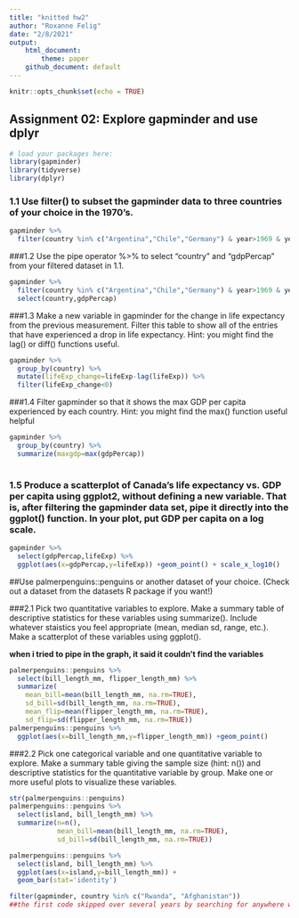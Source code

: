 ```yaml
---
title: "knitted hw2"
author: "Roxanne Felig"
date: "2/8/2021"
output:
    html_document:
        theme: paper
    github_document: default
---
```


```r
knitr::opts_chunk$set(echo = TRUE)
```

## Assignment 02: Explore gapminder and use dplyr

```r
# load your packages here:
library(gapminder)
library(tidyverse)
library(dplyr)
```

### 1.1 Use filter() to subset the gapminder data to three countries of your choice in the 1970’s.
```r
gapminder %>%
  filter(country %in% c("Argentina","Chile","Germany") & year>1969 & year<1980)
```

###1.2 Use the pipe operator %>% to select “country” and “gdpPercap” from your filtered dataset in 1.1.

```r
gapminder %>%
  filter(country %in% c("Argentina","Chile","Germany") & year>1969 & year<1980) %>% 
  select(country,gdpPercap)

```
###1.3 Make a new variable in gapminder for the change in life expectancy from the previous measurement. Filter this table to show all of the entries that have experienced a drop in life expectancy.
Hint: you might find the lag() or diff() functions useful.

```r
gapminder %>%
  group_by(country) %>% 
  mutate(lifeExp_change=lifeExp-lag(lifeExp)) %>% 
  filter(lifeExp_change<0)

```

###1.4 Filter gapminder so that it shows the max GDP per capita experienced by each country.
Hint: you might find the max() function useful helpful

```r
gapminder %>%
  group_by(country) %>% 
  summarize(maxgdp=max(gdpPercap))
  
```

### 1.5 Produce a scatterplot of Canada’s life expectancy vs. GDP per capita using ggplot2, without defining a new variable. That is, after filtering the gapminder data set, pipe it directly into the ggplot() function. In your plot, put GDP per capita on a log scale.

``` r
gapminder %>%
  select(gdpPercap,lifeExp) %>% 
  ggplot(aes(x=gdpPercap,y=lifeExp)) +geom_point() + scale_x_log10()

```

##Use palmerpenguins::penguins or another dataset of your choice. (Check out a dataset from the datasets R package if you want!)

###2.1 Pick two quantitative variables to explore.
Make a summary table of descriptive statistics for these variables using summarize().
Include whatever staistics you feel appropriate (mean, median sd, range, etc.).
Make a scatterplot of these variables using ggplot().

__when i tried to pipe in the graph, it said it couldn't find the variables__
```r
palmerpenguins::penguins %>% 
  select(bill_length_mm, flipper_length_mm) %>% 
  summarize(
    mean_bill=mean(bill_length_mm, na.rm=TRUE),
    sd_bill=sd(bill_length_mm, na.rm=TRUE),
    mean_flip=mean(flipper_length_mm, na.rm=TRUE),
    sd_flip=sd(flipper_length_mm, na.rm=TRUE))
palmerpenguins::penguins %>% 
  ggplot(aes(x=bill_length_mm,y=flipper_length_mm)) +geom_point()

```

###2.2 Pick one categorical variable and one quantitative variable to explore.
Make a summary table giving the sample size (hint: n()) and descriptive statistics for the quantitative variable by group.
Make one or more useful plots to visualize these variables.

```r
str(palmerpenguins::penguins)
palmerpenguins::penguins %>% 
  select(island, bill_length_mm) %>% 
  summarize(n=n(),
            mean_bill=mean(bill_length_mm, na.rm=TRUE),
            sd_bill=sd(bill_length_mm, na.rm=TRUE)) 

palmerpenguins::penguins %>% 
  select(island, bill_length_mm) %>% 
  ggplot(aes(x=island,y=bill_length_mm)) +
  geom_bar(stat='identity')

```

```r
filter(gapminder, country %in% c("Rwanda", "Afghanistan"))
##the first code skipped over several years by searching for anywhere where Rwanda was listed first, followed by Afghanistan.
```